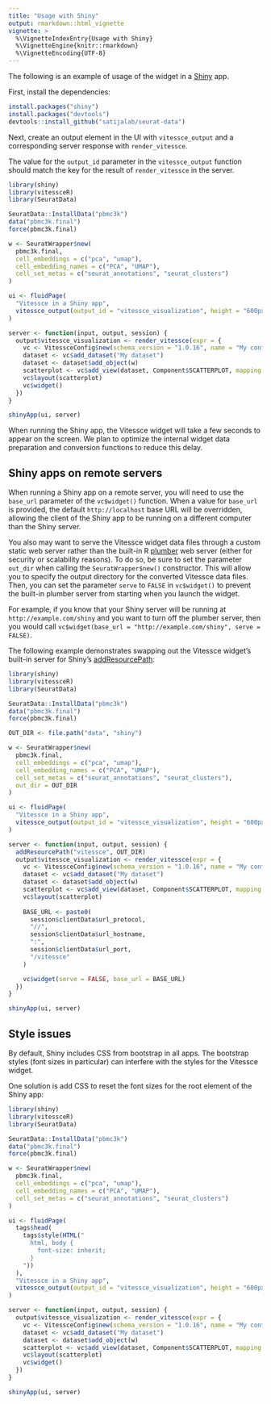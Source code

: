 ```yaml
---
title: "Usage with Shiny"
output: rmarkdown::html_vignette
vignette: >
  %\VignetteIndexEntry{Usage with Shiny}
  %\VignetteEngine{knitr::rmarkdown}
  %\VignetteEncoding{UTF-8}
---
```


The following is an example of usage of the widget in a [Shiny](https://shiny.rstudio.com/) app.

First, install the dependencies:
```r
install.packages("shiny")
install.packages("devtools")
devtools::install_github("satijalab/seurat-data")
```

Next, create an output element in the UI with `vitessce_output` and a corresponding server response with `render_vitessce`.

The value for the `output_id` parameter in the `vitessce_output` function should match the key for the result of `render_vitessce` in the server.

```r
library(shiny)
library(vitessceR)
library(SeuratData)

SeuratData::InstallData("pbmc3k")
data("pbmc3k.final")
force(pbmc3k.final)

w <- SeuratWrapper$new(
  pbmc3k.final,
  cell_embeddings = c("pca", "umap"),
  cell_embedding_names = c("PCA", "UMAP"),
  cell_set_metas = c("seurat_annotations", "seurat_clusters")
)

ui <- fluidPage(
  "Vitessce in a Shiny app",
  vitessce_output(output_id = "vitessce_visualization", height = "600px"),
)

server <- function(input, output, session) {
  output$vitessce_visualization <- render_vitessce(expr = {
    vc <- VitessceConfig$new(schema_version = "1.0.16", name = "My config")
    dataset <- vc$add_dataset("My dataset")
    dataset <- dataset$add_object(w)
    scatterplot <- vc$add_view(dataset, Component$SCATTERPLOT, mapping = "PCA")
    vc$layout(scatterplot)
    vc$widget()
  })
}

shinyApp(ui, server)
```

When running the Shiny app, the Vitessce widget will take a few seconds to appear on the screen.
We plan to optimize the internal widget data preparation and conversion functions to reduce this delay.

## Shiny apps on remote servers

When running a Shiny app on a remote server, you will need to use the `base_url` parameter of the `vc$widget()` function.
When a value for `base_url` is provided, the default `http://localhost` base URL will be overridden, allowing the client of the Shiny app to be running on a different computer than the Shiny server.

You also may want to serve the Vitessce widget data files through a custom static web server rather than the built-in R [plumber](https://www.rplumber.io/) web server (either for security or scalability reasons).
To do so, be sure to set the parameter `out_dir` when calling the `SeuratWrapper$new()` constructor. This will allow you to specify the output directory for the converted Vitessce data files.
Then, you can set the parameter `serve` to `FALSE` in `vc$widget()` to prevent the built-in plumber server from starting when you launch the widget.

For example, if you know that your Shiny server will be running at `http://example.com/shiny` and you want to turn off the plumber server, then you would call `vc$widget(base_url = "http://example.com/shiny", serve = FALSE)`.

The following example demonstrates swapping out the Vitessce widget's built-in server for Shiny's [addResourcePath](https://shiny.rstudio.com/reference/shiny/1.0.2/addResourcePath.html):

```r
library(shiny)
library(vitessceR)
library(SeuratData)

SeuratData::InstallData("pbmc3k")
data("pbmc3k.final")
force(pbmc3k.final)

OUT_DIR <- file.path("data", "shiny")

w <- SeuratWrapper$new(
  pbmc3k.final,
  cell_embeddings = c("pca", "umap"),
  cell_embedding_names = c("PCA", "UMAP"),
  cell_set_metas = c("seurat_annotations", "seurat_clusters"),
  out_dir = OUT_DIR
)

ui <- fluidPage(
  "Vitessce in a Shiny app",
  vitessce_output(output_id = "vitessce_visualization", height = "600px"),
)

server <- function(input, output, session) {
  addResourcePath("vitessce", OUT_DIR)
  output$vitessce_visualization <- render_vitessce(expr = {
    vc <- VitessceConfig$new(schema_version = "1.0.16", name = "My config")
    dataset <- vc$add_dataset("My dataset")
    dataset <- dataset$add_object(w)
    scatterplot <- vc$add_view(dataset, Component$SCATTERPLOT, mapping = "PCA")
    vc$layout(scatterplot)
    
    BASE_URL <- paste0(
      session$clientData$url_protocol,
      "//",
      session$clientData$url_hostname,
      ":",
      session$clientData$url_port,
      "/vitessce"
    )

    vc$widget(serve = FALSE, base_url = BASE_URL)
  })
}

shinyApp(ui, server)
```

## Style issues

By default, Shiny includes CSS from bootstrap in all apps.
The bootstrap styles (font sizes in particular) can interfere with the styles for the Vitessce widget.

One solution is add CSS to reset the font sizes for the root element of the Shiny app:

```r
library(shiny)
library(vitessceR)
library(SeuratData)

SeuratData::InstallData("pbmc3k")
data("pbmc3k.final")
force(pbmc3k.final)

w <- SeuratWrapper$new(
  pbmc3k.final,
  cell_embeddings = c("pca", "umap"),
  cell_embedding_names = c("PCA", "UMAP"),
  cell_set_metas = c("seurat_annotations", "seurat_clusters")
)

ui <- fluidPage(
  tags$head(
    tags$style(HTML("
      html, body {
        font-size: inherit;
      }
    "))
  ),
  "Vitessce in a Shiny app",
  vitessce_output(output_id = "vitessce_visualization", height = "600px"),
)

server <- function(input, output, session) {
  output$vitessce_visualization <- render_vitessce(expr = {
    vc <- VitessceConfig$new(schema_version = "1.0.16", name = "My config")
    dataset <- vc$add_dataset("My dataset")
    dataset <- dataset$add_object(w)
    scatterplot <- vc$add_view(dataset, Component$SCATTERPLOT, mapping = "PCA")
    vc$layout(scatterplot)
    vc$widget()
  })
}

shinyApp(ui, server)
```


